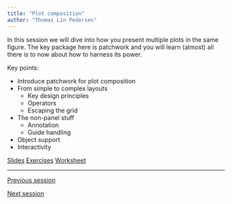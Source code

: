 ```yaml
---
title: "Plot composition"
author: "Thomas Lin Pedersen"
---
```


In this session we will dive into how you present multiple plots in the same figure. The key package here is patchwork and you will learn (almost) all there is to now about how to harness its power.

Key points:

* Introduce patchwork for plot composition
* From simple to complex layouts
  - Key design principles
  - Operators
  - Escaping the grid
* The non-panel stuff
  - Annotation
  - Guide handling
* Object support
* Interactivity

::: {.text-center .plain}
:::::: {.btn-group}
[Slides](../slides/5_composition.qmd){.btn .btn-primary role="button"}
[Exercises](../exercises/5_composition.qmd){.btn .btn-success role="button"}
[Worksheet](../exercises/_source/5_composition.qmd){.btn .btn-secondary role="button"}
::::::
:::

---

::: {.d-flex .justify-content-between}
[<i class="bi bi-caret-left"></i> Previous session](../sessions/4_theme_guide.qmd){.btn .btn-sm .btn-outline-secondary role="button"}

[Next session <i class="bi bi-caret-right"></i>](../sessions/6_extensions.qmd){.btn .btn-sm .btn-outline-secondary role="button"}
:::
